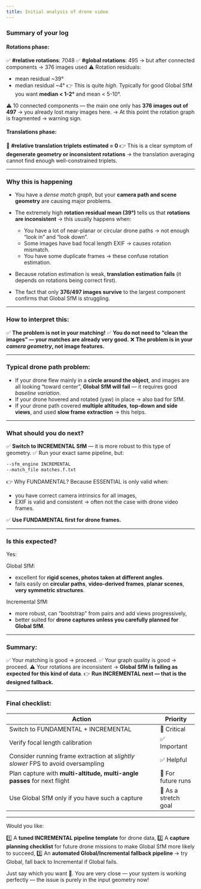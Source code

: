 ```yaml
---
title: Initial analysis of drone video
---
```



### Summary of your log

#### Rotations phase:

✅ **#relative rotations**: 7048
✅ **#global rotations**: 495 → but after connected components → 376 images used
⚠️ Rotation residuals:

* mean residual \~39°
* median residual \~4°
  👉 This is quite *high*. Typically for good Global SfM you want **median < 1-2°** and mean < 5-10°.

⚠️ 10 connected components — the main one only has **376 images out of 497** → you already lost many images here.
→ At this point the rotation graph is fragmented → warning sign.

#### Translations phase:

🚨 **#relative translation triplets estimated = 0**
👉 This is a clear symptom of **degenerate geometry or inconsistent rotations** → the translation averaging cannot find enough well-constrained triplets.

---

### Why this is happening

* You have a *dense match graph*, but your **camera path and scene geometry** are causing major problems.

* The extremely high **rotation residual mean (39°)** tells us that **rotations are inconsistent** → this usually happens when:

  * You have a lot of near-planar or circular drone paths → not enough "look in" and "look down".
  * Some images have bad focal length EXIF → causes rotation mismatch.
  * You have some duplicate frames → these confuse rotation estimation.

* Because rotation estimation is weak, **translation estimation fails** (it depends on rotations being correct first).

* The fact that only **376/497 images survive** to the largest component confirms that Global SfM is struggling.

---

### How to interpret this:

✅ **The problem is not in your matching!**
✅ **You do not need to "clean the images" — your matches are already very good.**
❌ **The problem is in your *camera geometry*, not image features.**

---

### Typical drone path problem:

* If your drone flew mainly in a **circle around the object**, and images are all looking "toward center", **Global SfM will fail** — it requires good *baseline variation*.
* If your drone hovered and rotated (yaw) in place → also bad for SfM.
* If your drone path covered **multiple altitudes**, **top-down and side views**, and used **slow frame extraction** → this helps.

---

### What should you do next?

✅ **Switch to INCREMENTAL SfM** — it is more robust to this type of geometry.
✅ Run your exact same pipeline, but:

```bash
--sfm_engine INCREMENTAL
--match_file matches.f.txt
```

👉 Why FUNDAMENTAL? Because ESSENTIAL is only valid when:

* you have correct camera intrinsics for all images,
* EXIF is valid and consistent → often not the case with drone video frames.

✅ **Use FUNDAMENTAL first for drone frames.**

---

### Is this expected?

Yes:

Global SfM:

* excellent for **rigid scenes, photos taken at different angles**.
* fails easily on **circular paths**, **video-derived frames**, **planar scenes**, **very symmetric structures**.

Incremental SfM:

* more robust, can "bootstrap" from pairs and add views progressively,
* better suited for **drone captures unless you carefully planned for Global SfM**.

---

### Summary:

✅ Your matching is good → proceed.
✅ Your graph quality is good → proceed.
⚠️ Your rotations are inconsistent → **Global SfM is failing as expected for this kind of data**.
👉 **Run INCREMENTAL next — that is the designed fallback.**

---

### Final checklist:

| Action                                                                           | Priority             |
| -------------------------------------------------------------------------------- | -------------------- |
| Switch to FUNDAMENTAL + INCREMENTAL                                              | 🚀 Critical          |
| Verify focal length calibration                                                  | ✅ Important          |
| Consider running frame extraction at *slightly slower* FPS to avoid oversampling | ✅ Helpful            |
| Plan capture with **multi-altitude, multi-angle passes** for next flight         | 📅 For future runs   |
| Use Global SfM only if you have such a capture                                   | 🚩 As a stretch goal |

---

Would you like:

1️⃣ A **tuned INCREMENTAL pipeline template** for drone data,
2️⃣ A **capture planning checklist** for future drone missions to make Global SfM more likely to succeed,
3️⃣ An **automated Global/Incremental fallback pipeline** → try Global, fall back to Incremental if Global fails.

Just say which you want 🚀.
You are very close — your system is working perfectly — the issue is purely in the input geometry now!
